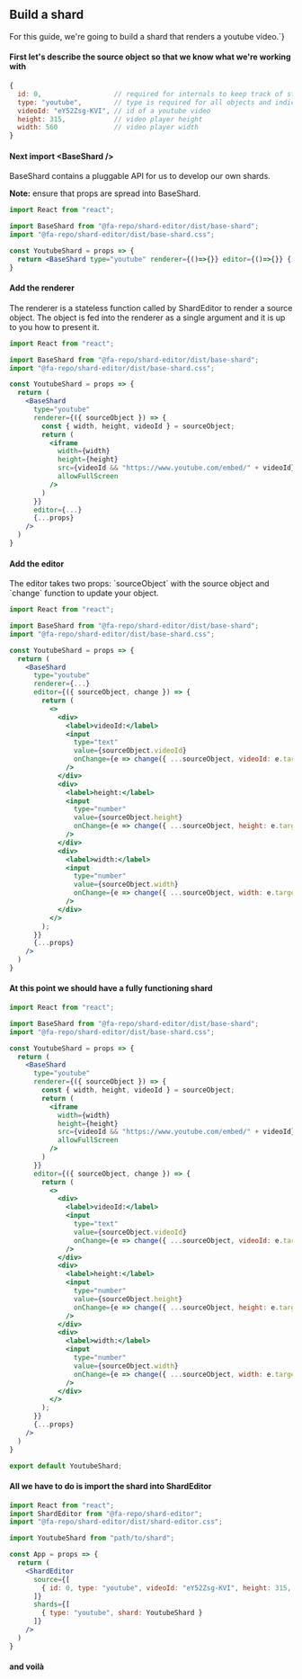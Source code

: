 
## Build a shard

For this guide, we're going to build a shard that renders a youtube video.`}

<CodeSampleShard className="markdown-shard-code-example">
  <ShardEditor
    editable
    source={[{ id: 0, type: "youtube", videoId: "eY52Zsg-KVI", height: 315, width: 560 }]}
    shards={[{ type: "youtube", shard: YoutubeShard }]}
  />
</CodeSampleShard>

#### First let's describe the source object so that we know what we're working with

```jsx
{
  id: 0,                  // required for internals to keep track of state
  type: "youtube",        // type is required for all objects and indicates to ShardEditor which renderer to use
  videoId: "eY52Zsg-KVI", // id of a youtube video
  height: 315,            // video player height
  width: 560              // video player width
}
```

#### Next import &lt;BaseShard />

BaseShard contains a pluggable API for us to develop our own shards.

**Note:** ensure that props are spread into BaseShard.
```jsx
import React from "react";

import BaseShard from "@fa-repo/shard-editor/dist/base-shard";
import "@fa-repo/shard-editor/dist/base-shard.css";

const YoutubeShard = props => {
  return <BaseShard type="youtube" renderer={()=>{}} editor={()=>{}} {...props} />
}
```

#### Add the renderer

The renderer is a stateless function called by ShardEditor to render a source object. The object is fed into the renderer as a single argument and it is up to you how to present it.

```jsx
import React from "react";

import BaseShard from "@fa-repo/shard-editor/dist/base-shard";
import "@fa-repo/shard-editor/dist/base-shard.css";

const YoutubeShard = props => {
  return (
    <BaseShard
      type="youtube"
      renderer={({ sourceObject }) => {
        const { width, height, videoId } = sourceObject;
        return (
          <iframe
            width={width}
            height={height}
            src={videoId && "https://www.youtube.com/embed/" + videoId}
            allowFullScreen
          />
        )
      }}
      editor={...}
      {...props}
    />
  )
}
```

#### Add the editor
The editor takes two props: \`sourceObject\` with the source object and \`change\` function to update your object.

```jsx
import React from "react";

import BaseShard from "@fa-repo/shard-editor/dist/base-shard";
import "@fa-repo/shard-editor/dist/base-shard.css";

const YoutubeShard = props => {
  return (
    <BaseShard
      type="youtube"
      renderer={...}
      editor={({ sourceObject, change }) => {
        return (
          <>
            <div>
              <label>videoId:</label>
              <input
                type="text"
                value={sourceObject.videoId}
                onChange={e => change({ ...sourceObject, videoId: e.target.value })}
              />
            </div>
            <div>
              <label>height:</label>
              <input
                type="number"
                value={sourceObject.height}
                onChange={e => change({ ...sourceObject, height: e.target.value }) }
              />
            </div>
            <div>
              <label>width:</label>
              <input
                type="number"
                value={sourceObject.width}
                onChange={e => change({ ...sourceObject, width: e.target.value })}
              />
            </div>
          </>
        );
      }}
      {...props}
    />
  )
}
```

#### At this point we should have a fully functioning shard
```jsx
import React from "react";

import BaseShard from "@fa-repo/shard-editor/dist/base-shard";
import "@fa-repo/shard-editor/dist/base-shard.css";

const YoutubeShard = props => {
  return (
    <BaseShard
      type="youtube"
      renderer={({ sourceObject }) => {
        const { width, height, videoId } = sourceObject;
        return (
          <iframe
            width={width}
            height={height}
            src={videoId && "https://www.youtube.com/embed/" + videoId}
            allowFullScreen
          />
        )
      }}
      editor={({ sourceObject, change }) => {
        return (
          <>
            <div>
              <label>videoId:</label>
              <input
                type="text"
                value={sourceObject.videoId}
                onChange={e => change({ ...sourceObject, videoId: e.target.value })}
              />
            </div>
            <div>
              <label>height:</label>
              <input
                type="number"
                value={sourceObject.height}
                onChange={e => change({ ...sourceObject, height: e.target.value }) }
              />
            </div>
            <div>
              <label>width:</label>
              <input
                type="number"
                value={sourceObject.width}
                onChange={e => change({ ...sourceObject, width: e.target.value })}
              />
            </div>
          </>
        );
      }}
      {...props}
    />
  )
}

export default YoutubeShard;
```

#### All we have to do is import the shard into ShardEditor

```jsx
import React from "react";
import ShardEditor from "@fa-repo/shard-editor";
import "@fa-repo/shard-editor/dist/shard-editor.css";

import YoutubeShard from "path/to/shard";

const App = props => {
  return (
    <ShardEditor
      source={[
        { id: 0, type: "youtube", videoId: "eY52Zsg-KVI", height: 315, width: 560 }
      ]}
      shards={[
        { type: "youtube", shard: YoutubeShard }
      ]}
    />
  )
}
```

#### and voilà

<CodeSampleShard className="markdown-shard-code-example">
  <ShardEditor
    editable
    source={[
      {
        id: 0,
        type: "youtube",
        videoId: "eY52Zsg-KVI",
        height: 315,
        width: 560
      }
    ]}
    shards={[{ type: "youtube", shard: YoutubeShard }]}
  />
</CodeSampleShard>
